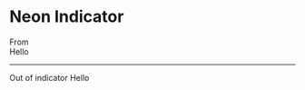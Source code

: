 
# Neon Indicator

<div>
    <NeonPaper>
        From
        <NeonIndicator 
            loading={this.props.loading} 
            covering={this.props.covering} 
            cover={this.props.label}
        >
            <div>
                <NeonInput label={this.props.label} />
                <NeonInput label={this.props.label} />
                <NeonInput label={this.props.label} />
                <NeonButton width={WIDTH.FULL} size={SIZE.LARGE}>Hello</NeonButton>
            </div>
        </NeonIndicator>
        <hr />
        Out of indicator
        <NeonButton>Hello</NeonButton>
    </NeonPaper>
</div>
